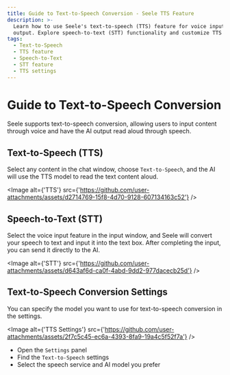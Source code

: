 ```yaml
---
title: Guide to Text-to-Speech Conversion - Seele TTS Feature
description: >-
  Learn how to use Seele's text-to-speech (TTS) feature for voice input and
  output. Explore speech-to-text (STT) functionality and customize TTS settings.
tags:
  - Text-to-Speech
  - TTS feature
  - Speech-to-Text
  - STT feature
  - TTS settings
---
```


# Guide to Text-to-Speech Conversion

Seele supports text-to-speech conversion, allowing users to input content through voice and have the AI output read aloud through speech.

## Text-to-Speech (TTS)

Select any content in the chat window, choose `Text-to-Speech`, and the AI will use the TTS model to read the text content aloud.

<Image
  alt={'TTS'}
  src={'https://github.com/user-attachments/assets/d2714769-15f8-4d70-9128-607134163c52'}
/>

## Speech-to-Text (STT)

Select the voice input feature in the input window, and Seele will convert your speech to text and input it into the text box. After completing the input, you can send it directly to the AI.

<Image
  alt={'STT'}
  src={'https://github.com/user-attachments/assets/d643af6d-ca0f-4abd-9dd2-977dacecb25d'}
/>

## Text-to-Speech Conversion Settings

You can specify the model you want to use for text-to-speech conversion in the settings.

<Image
  alt={'TTS Settings'}
  src={'https://github.com/user-attachments/assets/2f7c5c45-ec6a-4393-8fa9-19a4c5f52f7a'}
/>

- Open the `Settings` panel
- Find the `Text-to-Speech` settings
- Select the speech service and AI model you prefer
